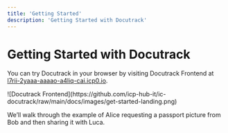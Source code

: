 ```yaml
---
title: 'Getting Started'
description: 'Getting Started with Docutrack'
---
```


# Getting Started with Docutrack

You can try Docutrack in your browser by visiting Docutrack Frontend at [l7rii-2yaaa-aaaao-a4liq-cai.icp0.io](https://l7rii-2yaaa-aaaao-a4liq-cai.icp0.io/).

<Frame>
![Docutrack Frontend](https://github.com/icp-hub-it/ic-docutrack/raw/main/docs/images/get-started-landing.png)
</Frame>

We’ll walk through the example of Alice requesting a passport picture from Bob and then sharing it with Luca.
